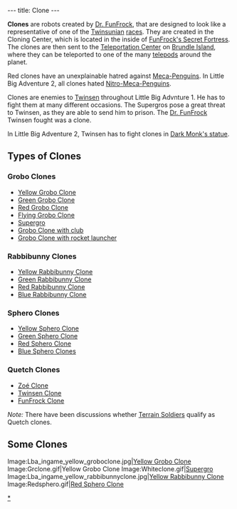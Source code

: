 ---
title: Clone
---

'''Clones''' are robots created by [[Dr. FunFrock]], that are designed to look like a representative of one of the [[Twinsun]]ian [[:Category: Twinsunian Species|races]]. They are created in the Cloning Center, which is located in the inside of [[FunFrock's Secret Fortress]]. The clones are then sent to the [[Teleportation Center]] on [[Brundle Island]], where they can be teleported to one of the many [[telepod]]s around the planet.

Red clones have an unexplainable hatred against [[Meca-Penguin]]s. In Little Big Adventure 2, all clones hated [[Nitro-Meca-Penguin]]s.

Clones are enemies to [[Twinsen]] throughout Little Big Advnture 1. He has to fight them at many different occasions. The Supergros pose a great threat to Twinsen, as they are able to send him to prison. The [[Dr. FunFrock]] Twinsen fought was a clone.

In Little Big Adventure 2, Twinsen has to fight clones in [[Dark Monk's statue]].

== Types of Clones ==
=== Grobo Clones ===
*[[Yellow Grobo Clone]]
*[[Green Grobo Clone]]
*[[Red Grobo Clone]]
*[[Flying Grobo Clone]]
*[[Supergro]]
*[[Grobo Clone with club]]
*[[Grobo Clone with rocket launcher]]

=== Rabbibunny Clones ===
*[[Yellow Rabbibunny Clone]]
*[[Green Rabbibunny Clone]]
*[[Red Rabbibunny Clone]]
*[[Blue Rabbibunny Clone]]

=== Sphero Clones ===
*[[Yellow Sphero Clone]]
*[[Green Sphero Clone]]
*[[Red Sphero Clone]]
*[[Blue Sphero Clones]]

=== Quetch Clones ===
*[[Zoé Clone]]
*[[Twinsen Clone]]
*[[FunFrock Clone]]

''Note:'' There have been discussions whether [[Terrain Soldier]]s qualify as Quetch clones.

== Some Clones ==
<gallery>
Image:Lba_ingame_yellow_groboclone.jpg|[[Yellow Grobo Clone]]
Image:Grclone.gif‎|Yellow Grobo Clone
Image:Whiteclone.gif|[[Supergro]]
Image:Lba_ingame_yellow_rabbibunnyclone.jpg|[[Yellow Rabbibunny Clone]]
Image:Redsphero.gif|[[Red Sphero Clone]]
</gallery>

[[Category: Clones|*]]